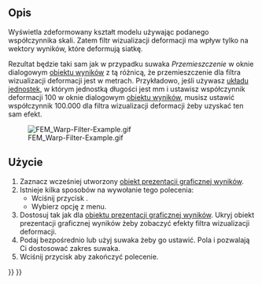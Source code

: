 <languages/>

{{Docnav
|[[FEM_PostPipelineFromResult/pl|Prezentacja graficzna wyników]]
|[[FEM_PostFilterClipScalar/pl|Filtr przycinania skalarnego]]
|[[FEM_Workbench/pl|środowisko pracy MES]]
|IconL=FEM_PostPipelineFromResult.svg
|IconR=FEM_PostFilterClipScalar.svg
|IconC=Workbench_FEM.svg
}}

{{GuiCommand/pl
|Name=FEM PostFilterWarp
|Name/pl=MES: Filtr wizualizacji deformacji
|MenuLocation=Wyniki → Filtr wizualizacji deformacji
|Workbenches=[[FEM_Workbench/pl|MES]]
|SeeAlso=[[FEM_PostPipelineFromResult/pl|Prezentacja graficzna wyników]], [[FEM_tutorial/pl|Poradnik MES]]
}}

<span id="Description"></span>
==Opis==

Wyświetla zdeformowany kształt modelu używając podanego współczynnika skali. Zatem filtr wizualizacji deformacji ma wpływ tylko na wektory wyników, które deformują siatkę.

Rezultat będzie taki sam jak w przypadku suwaka ''Przemieszczenie'' w oknie dialogowym [[FEM_ResultShow/pl|obiektu wyników]] z tą różnicą, że przemieszczenie dla filtra wizualizacji deformacji jest w metrach. Przykładowo, jeśli używasz [[Preferences_Editor/pl#Jednostki|układu jednostek]], w którym jednostką długości jest mm i ustawisz współczynnik deformacji 100 w oknie dialogowym [[FEM_ResultShow/pl|obiektu wyników]], musisz ustawić współczynnik 100.000 dla filtra wizualizacji deformacji żeby uzyskać ten sam efekt.

[[File:FEM_Warp-Filter-Example.gif]]

{{Caption|Filtr wizualizacji deformacji w przypadku belki wspornikowej.}}

<span id="Usage"></span>
==Użycie==

# Zaznacz wcześniej utworzony [[FEM_PostPipelineFromResult/pl|obiekt prezentacji graficznej wyników]].
# Istnieje kilka sposobów na wywołanie tego polecenia:
#* Wciśnij przycisk {{Button|[[Image:FEM_PostFilterWarp.svg|16px]] [[FEM_PostFilterWarp/pl|Filtr wizualizacji deformacji]]}}.
#* Wybierz opcję {{MenuCommand|Wyniki → [[Image:FEM_PostFilterWarp.svg|16px]] Filtr wizualizacji deformacji}} z menu.
# Dostosuj {{MenuCommand|Opcje wyświetlania wyników}} tak jak dla [[FEM_PostPipelineFromResult/pl|obiektu prezentacji graficznej wyników]]. Ukryj obiekt prezentacji graficznej wyników żeby zobaczyć efekty filtra wizualizacji deformacji.
# Podaj {{MenuCommand|Współczynnik deformacji geometrii}} bezpośrednio lub użyj suwaka żeby go ustawić. Pola {{MenuCommand|Min. deformacja geometrii}} i {{MenuCommand|Max. deformacja geometrii}} pozwalają Ci dostosować zakres suwaka.
# Wciśnij przycisk {{Button|OK}} aby zakończyć polecenie.


{{Docnav
|[[FEM_PostPipelineFromResult/pl|Prezentacja graficzna wyników]]
|[[FEM_PostFilterClipScalar/pl|Filtr przycinania skalarnego]]
|[[FEM_Workbench/pl|środowisko pracy MES]]
|IconL=FEM_PostPipelineFromResult.svg
|IconR=FEM_PostFilterClipScalar.svg
|IconC=Workbench_FEM.svg
}}

{{FEM Tools navi{{#translation:}}}}
{{Userdocnavi{{#translation:}}}}
{{clear}}